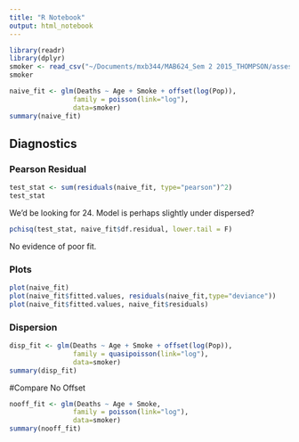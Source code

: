 ```yaml
---
title: "R Notebook"
output: html_notebook
---
```

```r
library(readr)
library(dplyr)
smoker <- read_csv("~/Documents/mxb344/MAB624_Sem 2 2015_THOMPSON/assessment/assignment_4/smoking.csv")
smoker


```
```r
naive_fit <- glm(Deaths ~ Age + Smoke + offset(log(Pop)),
                family = poisson(link="log"),
                data=smoker)
summary(naive_fit)
```
## Diagnostics
### Pearson Residual
```r
test_stat <- sum(residuals(naive_fit, type="pearson")^2)
test_stat
```
We'd be looking for 24. Model is perhaps slightly under dispersed?
```r
pchisq(test_stat, naive_fit$df.residual, lower.tail = F)
```
No evidence of poor fit.

### Plots
```r
plot(naive_fit)
plot(naive_fit$fitted.values, residuals(naive_fit,type="deviance"))
plot(naive_fit$fitted.values, naive_fit$residuals)


```
### Dispersion
```r
disp_fit <- glm(Deaths ~ Age + Smoke + offset(log(Pop)),
                family = quasipoisson(link="log"),
                data=smoker)
summary(disp_fit)
```




#Compare No Offset
```r
nooff_fit <- glm(Deaths ~ Age + Smoke,
                family = poisson(link="log"),
                data=smoker)
summary(nooff_fit)
```